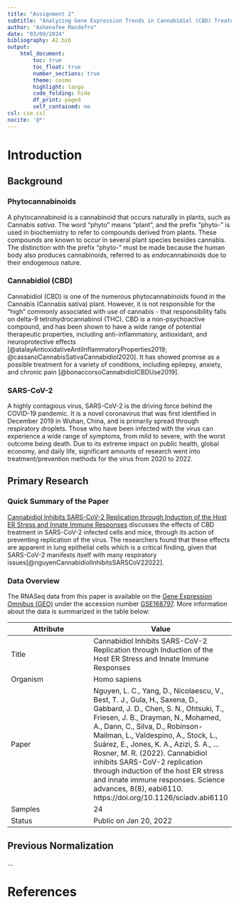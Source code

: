 ```yaml
---
title: "Assignment 2"
subtitle: "Analyzing Gene Expression Trends in Cannabidiol (CBD) Treated Cells on SARS-CoV-2 Infection"
author: "Ashenafee Mandefro"
date: "03/09/2024"
bibliography: A2.bib
output:
    html_document:
        toc: true
        toc_float: true
        number_sections: true
        theme: cosmo
        highlight: tango
        code_folding: hide
        df_print: paged
        self_contained: no
csl: cse.csl
nocite: '@*'
---
```


# Introduction

## Background

### Phytocannabinoids

A phytocannabinoid is a cannabinoid that occurs naturally in plants, such as Cannabis *sativa*. The word "phyto" means "plant", and the prefix "phyto-" is used in biochemistry to refer to compounds derived from plants. These compounds are known to occur in several plant species besides cannabis. The distinction with the prefix "phyto-" must be made because the human body also produces cannabinoids, referred to as *endo*cannabinoids due to their endogenous nature.

### Cannabidiol (CBD)

Cannabidiol (CBD) is one of the numerous phytocannabinoids found in the Cannabis (Cannabis sativa) plant. However, it is not responsible for the "high" commonly associated with use of cannabis - that responsibility falls on delta-9 tetrohydrocannabinol (THC). CBD is a non-psychoactive compound, and has been shown to have a wide range of potential therapeutic properties, including anti-inflammatory, antioxidant, and neuroprotective effects [@atalayAntioxidativeAntiInflammatoryProperties2019; @cassanoCannabisSativaCannabidiol2020]. It has showed promise as a possible treatment for a variety of conditions, including epilepsy, anxiety, and chronic pain [@bonaccorsoCannabidiolCBDUse2019].

### SARS-CoV-2

A highly contagious virus, SARS-CoV-2 is the driving force behind the COVID-19 pandemic. It is a novel coronavirus that was first identified in December 2019 in Wuhan, China, and is primarily spread through respiratory droplets. Those who have been infected with the virus can experience a wide range of symptoms, from mild to severe, with the worst outcome being death. Due to its extreme impact on public health, global economy, and daily life, significant amounts of research went into treatment/prevention methods for the virus from 2020 to 2022.

## Primary Research

### Quick Summary of the Paper

[Cannabidiol Inhibits SARS-CoV-2 Replication through Induction of the Host ER Stress and Innate Immune Responses](https://www.science.org/doi/10.1126/sciadv.abi6110) discusses the effects of CBD treatment in SARS-CoV-2 infected cells and mice, through its action of preventing replication of the virus. The researchers found that these effects are apparent in lung epithelial cells which is a critical finding, given that SARS-CoV-2 manifests itself with many respiratory issues[@nguyenCannabidiolInhibitsSARSCoV22022].

### Data Overview

The RNASeq data from this paper is available on the [Gene Expression Omnibus (GEO)](https://www.ncbi.nlm.nih.gov/geo/) under the accession number [GSE168797](https://www.ncbi.nlm.nih.gov/geo/query/acc.cgi?acc=GSE168797). More information about the data is summarized in the table below:

| Attribute    | Value |
|--------|-------|
| Title  | Cannabidiol Inhibits SARS-CoV-2 Replication through Induction of the Host ER Stress and Innate Immune Responses   |
| Organism | Homo sapiens |
| Paper  | Nguyen, L. C., Yang, D., Nicolaescu, V., Best, T. J., Gula, H., Saxena, D., Gabbard, J. D., Chen, S. N., Ohtsuki, T., Friesen, J. B., Drayman, N., Mohamed, A., Dann, C., Silva, D., Robinson-Mailman, L., Valdespino, A., Stock, L., Suárez, E., Jones, K. A., Azizi, S. A., … Rosner, M. R. (2022). Cannabidiol inhibits SARS-CoV-2 replication through induction of the host ER stress and innate immune responses. Science advances, 8(8), eabi6110. https://doi.org/10.1126/sciadv.abi6110   |
| Samples | 24 |
| Status | Public on Jan 20, 2022   |

## Previous Normalization

...

# References
<div id="refs"></div>